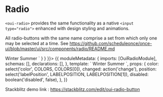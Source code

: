 
<Meta title='MDX/Radio' component={Radio} />

# Radio

`<oui-radio>` provides the same functionality as a native `<input type="radio">` enhanced with design styling and animations.

All radio-buttons with the same name comprise a set from which only one may be selected at a time. See https://github.com/scheduleonce/once-ui/blob/master/ui/src/components/radio/README.md


<Canvas>
  <Story name='Regular' parameters={{ docs: { source: { code: `<oui-radio-group name="enabled1" value="Winter"><oui-radio-button #s value="Winter"> Winter </oui-radio-button><oui-radio-button value="Summer"> Summer </oui-radio-button></oui-radio-group>` } } }}>
  {{
  moduleMetadata: {
    imports: [OuiRadioModule],
    schemas: [],
    declarations: [],
  },
  template: `<oui-radio-group 
                (change)="changed($event)" 
                [disabled]="disabled" 
                [labelPosition]="position">
                <oui-radio-button 
                    checked 
                    value="Winter" 
                    [color]="color"> 
                    Winter 
                </oui-radio-button>
                <oui-radio-button 
                    value="Summer" 
                    [color]="color"> 
                    Summer 
                </oui-radio-button>
            </oui-radio-group>`,
  props: {
    color: select('color', COLORS, COLORS[0]),
    changed: action('change'),
    position: select('labelPosition', LABELPOSITION, LABELPOSITION[1]),
    disabled: boolean('disabled', false),
  },
  }}
  </Story>
</Canvas>

Stackblitz demo link : https://stackblitz.com/edit/oui-radio-button


<ArgsTable of={OuiRadioButton} />